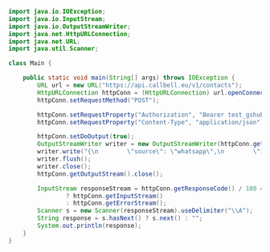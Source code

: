 ```java
import java.io.IOException;
import java.io.InputStream;
import java.io.OutputStreamWriter;
import java.net.HttpURLConnection;
import java.net.URL;
import java.util.Scanner;

class Main {

	public static void main(String[] args) throws IOException {
		URL url = new URL("https://api.callbell.eu/v1/contacts");
		HttpURLConnection httpConn = (HttpURLConnection) url.openConnection();
		httpConn.setRequestMethod("POST");

		httpConn.setRequestProperty("Authorization", "Bearer test_gshuPaZoeEG6ovbc8M79w0QyM");
		httpConn.setRequestProperty("Content-Type", "application/json");

		httpConn.setDoOutput(true);
		OutputStreamWriter writer = new OutputStreamWriter(httpConn.getOutputStream());
		writer.write("{\n        \"source\": \"whatsapp\",\n        \"identifier\": \"123456789\",\n        \"name\": \"John Doe\"\n    }");
		writer.flush();
		writer.close();
		httpConn.getOutputStream().close();

		InputStream responseStream = httpConn.getResponseCode() / 100 == 2
				? httpConn.getInputStream()
				: httpConn.getErrorStream();
		Scanner s = new Scanner(responseStream).useDelimiter("\\A");
		String response = s.hasNext() ? s.next() : "";
		System.out.println(response);
	}
}

```